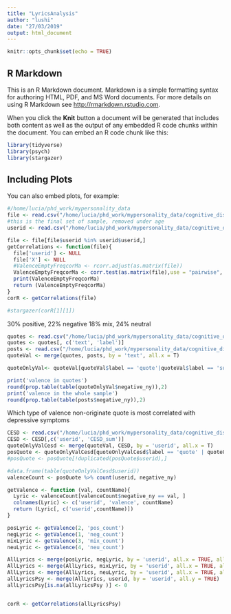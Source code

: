 ```yaml
---
title: "LyricsAnalysis"
author: "lushi"
date: "27/03/2019"
output: html_document
---
```


```r
knitr::opts_chunk$set(echo = TRUE)
```

## R Markdown

This is an R Markdown document. Markdown is a simple formatting syntax for authoring HTML, PDF, and MS Word documents. For more details on using R Markdown see <http://rmarkdown.rstudio.com>.

When you click the **Knit** button a document will be generated that includes both content as well as the output of any embedded R code chunks within the document. You can embed an R code chunk like this:

```r
library(tidyverse)
library(psych)
library(stargazer)
```

## Including Plots

You can also embed plots, for example:

```r
#/home/lucia/phd_work/mypersonality_data
file <- read.csv("/home/lucia/phd_work/mypersonality_data/cognitive_distortion/newScripts/moodVector/moodVectorsData/PostsLyricsTranEmptyAllVar.csv")
#this is the final set of sample, removed under age 
userid <- read.csv("/home/lucia/phd_work/mypersonality_data/cognitive_distortion/data/important_data/FinalSampleUsers.csv")

file <- file[file$userid %in% userid$userid,]
getCorrelations <- function(file){
  file['userid'] <- NULL
  file['X'] <- NULL
  #ValenceEmptyFreqcorMa <- rcorr.adjust(as.matrix(file))
  ValenceEmptyFreqcorMa <- corr.test(as.matrix(file),use = "pairwise", method="pearson",adjust="holm",alpha=.05)
  print(ValenceEmptyFreqcorMa)
  return (ValenceEmptyFreqcorMa)
}
corR <- getCorrelations(file)

#stargazer(corR[1][1])
```
30% positive, 22% negative 18% mix, 24% neutral 

```r
quotes <- read.csv("/home/lucia/phd_work/mypersonality_data/cognitive_distortion/data/important_data/lyrics/QuotesDetected_all.csv")
quotes <- quotes[, c('text', 'label')]
posts <- read.csv("/home/lucia/phd_work/mypersonality_data/cognitive_distortion/data/important_data/cleanLabelsReverse.csv")
quoteVal <- merge(quotes, posts, by = 'text', all.x = T)

quoteOnlyVal<- quoteVal[quoteVal$label == 'quote'|quoteVal$label == 'suspect',]

print('valence in quotes')
round(prop.table(table(quoteOnlyVal$negative_ny)),2)
print('valence in the whole sample')
round(prop.table(table(posts$negative_ny)),2)
```

Which type of valence non-originate quote is most correlated with depressive symptoms
```r
CESD <- read.csv("/home/lucia/phd_work/mypersonality_data/cognitive_distortion/data/important_data/user_scale_post_time2.csv")
CESD <- CESD[,c('userid', 'CESD_sum')]
quoteOnlyValCesd <- merge(quoteVal, CESD, by = 'userid', all.x = T)
posQuote <- quoteOnlyValCesd[quoteOnlyValCesd$label == 'quote' | quoteOnlyValCesd$label == 'suspect',]
#posQuote <- posQuote[!duplicated(posQuote$userid),]

#data.frame(table(quoteOnlyValCesd$userid))
valenceCount <- posQuote %>% count(userid, negative_ny)

getValence <- function (val, countName){
  Lyric <- valenceCount[valenceCount$negative_ny == val, ]
  colnames(Lyric) <- c('userid', 'valence', countName)
  return (Lyric[, c('userid',countName)])
}

posLyric <- getValence(2, 'pos_count')
negLyric <- getValence(1, 'neg_count')
mixLyric <- getValence(3, 'mix_count')
neuLyric <- getValence(4, 'neu_count')

AllLyrics <- merge(posLyric, negLyric, by = 'userid', all.x = TRUE, all.y = TRUE)  
AllLyrics <- merge(AllLyrics, mixLyric, by = 'userid', all.x = TRUE, all.y = TRUE) 
AllLyrics <- merge(AllLyrics, neuLyric, by = 'userid', all.x = TRUE, all.y = TRUE)  
allLyricsPsy <- merge(AllLyrics, userid, by = 'userid', all.y = TRUE)
allLyricsPsy[is.na(allLyricsPsy )] <- 0


corR <- getCorrelations(allLyricsPsy)





```



















